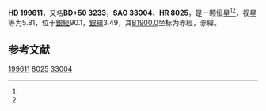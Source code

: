 {{Starbox begin
| name = HD 199611
}}
{{Starbox observe
| epoch = [[J2000.0|J2000.0]]
| constell = {{星座名待查}}<ref name=SIMBAD>{{cite web
 | url=http://simbad.u-strasbg.fr/simbad/sim-id?Ident=HR+8025
 | title=Pulsating variable Star
 | publisher=Centre de Données astronomiques de Strasbourg
 | work=SIMBAD
 | accessdate=2012-07-13
 | archive-date=2019-07-28
 | archive-url=https://web.archive.org/web/20190728094934/http://simbad.u-strasbg.fr/simbad/sim-id%3FIdent%3DHR%2B8025
 | dead-url=no
 }}</ref><ref name=DATA>{{cite web
 | url=http://vizier.u-strasbg.fr/viz-bin/VizieR-5?-out.add=.&-source=5050&-corr=PK=HR&-out.max=9999&HR=8025
 | title=VizieR Detailed Page
 | accessdate=2012-07-13
 | archive-date=2016-03-04
 | archive-url=https://web.archive.org/web/20160304235246/http://vizier.u-strasbg.fr/viz-bin/VizieR-5?-out.add=.&-source=5050&-corr=PK=HR&-out.max=9999&HR=8025
 | dead-url=no
 }}</ref>
| 星官 = 
| ra = {{RA|20|56|25.5}}<ref name=SIMBAD /><ref name=DATA />
| dec = {{DEC|+50|43|43}}<ref name=SIMBAD /><ref name=DATA />
| appmag_v = 5.81<ref name=SIMBAD /><ref name=DATA />
}}
{{Starbox character
| class = F0III<ref name=SIMBAD /><ref name=DATA />
| b-v = 0.3<ref name=SIMBAD /><ref name=DATA />
| u-b = 0.04<ref name=SIMBAD /><ref name=DATA />
| r-i = <ref name=SIMBAD /><ref name=DATA />
| variable = 
}}
{{Starbox astrometry
| radial_v = 0.04
| prop_mo_ra = -15
| parallax = 
| p_error = 
}}
{{Starbox catalog
| names =BD+50 3233，[[SAO星表|SAO]] 33004，[[HD星表|HD]] 199611，[[HR星表|HR]] 8025}}
{{Starbox reference |Simbad=HR+8025}}
{{Starbox end}}

'''HD 199611'''，又名'''BD+50 3233'''，'''SAO 33004'''、'''HR 8025'''，是一颗恒星<ref name=SIMBAD /><ref name=DATA />，视星等为5.81，位于[[銀道座標系|銀經]]90.1，[[銀道座標系|銀緯]]3.49，其[[B1900.0|B1900.0]]坐标为赤經{{RA|20|53|15}}，赤緯{{DEC|+50|3.49|40}}。

== 参考文献 ==
{{reflist}}

{{star-stub}}

[[Category:HD和HDE天體|199611]]
[[Category:HR天體|8025]]
[[Category:SAO天體|33004]]